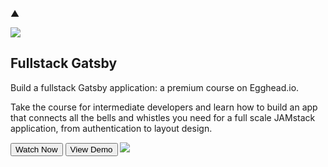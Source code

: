 
<section pt="8|12|16|24">
  <div variant="container">
    <Flexbox flexDirection="column" textAlign="center">
      <p fonSize="48" m="0" color="textMuted">
        ▲
      </p>
      <div display="flex" alignItems="center">
        <Image src="upvote-button.svg" h="14|18" mr="1" />
        <div>
          <h1
            variant="heading.h1"
            m="0"
            fontWeight="extrabold"
            lineHeight="tight"
            color="primary">
            Fullstack Gatsby
          </h1>
        </div>
      </div>
      <p color="textMuted" mt="0">
        Build a fullstack Gatsby application: a premium course on Egghead.io.
      </p>
      <p fontSize="lg|xl" mt="2" maxWidth="64ch">
        Take the course for intermediate developers and learn how to build an
        app that connects all the bells and whistles you need for a full scale
        JAMstack application, from authentication to layout design.
      </p>
      <Grid col="2" gap="4">
        <button
          as="a"
          href="https://egghead.io/playlists/build-a-full-stack-jamstack-application-with-gatsby-c6f8?af=6xn1w"
          variant="button.primary"
        >
          Watch Now
        </button>
        <button as="a" href="https://playlisthunt.dev/" variant="button.ghost">
          View Demo <Icon name="arrow-right" ml="4" />
        </button>
      </Grid>
    </Flexbox>
    <Image
      src="browser.jpg"
      h="40|56|80"
      mt="12|14|16"
      margin="0 auto"
      maxWidth="60%"
      roundedTop="xl"
      overflow="hidden"
      objectPosition="top center"
      sx={{
        boxShadow: "0px 6px 30px 12px #eaebec, 0px 0px 4px 2px #dadbdc",
        "& img": { objectPosition: "top center !important" },
      }}
    />
  </div>
</section>

